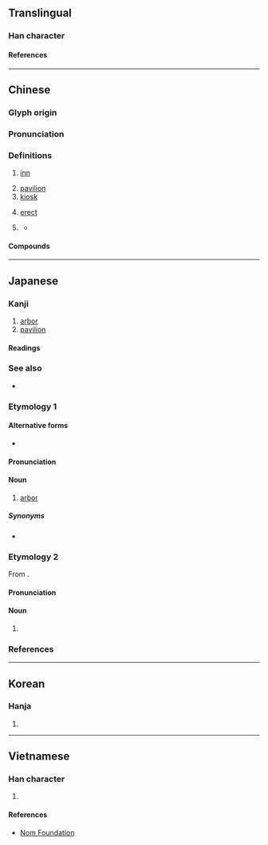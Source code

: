 {{also|享|宇|字|宁}}
{{character info}}
==Translingual==

===Han character===
{{Han char|rn=8|rad=亠|as=07|sn=9|four=00201|canj=YRBN|ids=⿱⿳亠口冖丁}}

====References====
{{Han ref|kx=0089.030|dkj=00303|dj=0188.090|hdz=10286.020|uh=4EAD}}

----

==Chinese==
{{zh-forms|alt=𠅘}}

===Glyph origin===
{{Han etym}}

===Pronunciation===
{{zh-pron
|m=tíng
|c=ting4,ting4-2
|h=pfs=thìn
|mn=têng/ml,twr:tân
|mn_note=têng - literary; tân - vernacular
|mn-t=dêng5
|mc=y
|oc=y
|cat=n
}}

===Definitions===
{{zh-hanzi}}

# {{lb|zh|historical}} [[inn]]
# [[pavilion]]
# [[kiosk]]
#: {{zh-x|電話亭|telephone booth}}
# {{lb|zh|obsolete}} [[erect]]
# {{lb|zh|historical}} {{n-g|a local administrative agency during the Qin and Han dynasties}}
#: {{zh-x|亭長|district leader}}
#* {{zh-x|大率 十 里 一 亭，亭 有 長{zhǎng}。十 亭 一 鄉，鄉 有 三 老、有秩、嗇夫、游徼。|ref=Hanshu}}

====Compounds====
{{zh-der|不亭|亭亭|亭亭玉立|亭午|亭午夜分|亭場|亭子|亭子間|亭彩|亭彩店|亭林先生|亭榭|亭毒|亭皋|亭臺|亭臺樓閣|亭長|亭障|保亭縣|十里長亭|售票亭|商亭|失街亭|崗亭|幔亭|御碑亭|徼亭|拜月亭|敬亭山|新亭|新亭對泣|新亭淚|斷金亭子|旗亭|旗亭畫壁|柳敬亭|樂亭大鼓|樓臺亭閣|樓閣亭臺|涼亭|湖心亭|滄浪亭|漢壽亭侯|牡丹亭|猇亭|玉立亭亭|短亭|碑亭|票亭|羅亭|考亭|考亭學派|茶亭|華亭鶴唳|蘭亭|蘭亭帖|蘭亭序|蘭亭會|蘭亭集序|豐樂亭|邊亭|郵亭|醉翁亭|長亭|長亭短亭|陶然亭|電話亭|風亭月館|風波亭|香亭|馬嵬亭|驛亭|鮚埼亭|歧亭|都亭|六角亭|樂亭|禾亭}}

----

==Japanese==

===Kanji===
{{ja-kanji|grade=c|rs=亠07}}

# [[arbor]]
# [[pavilion]]

====Readings====
{{ja-readings
|goon=じょう<ぢやう
|kanon=てい
|toon=ちん
|kun=あずまや-<あづまや-
}}

===See also===
* {{ja-r|東%屋|あずま%や}}

===Etymology 1===
{{ja-kanjitab|ちん|yomi=toon}}

====Alternative forms====
* {{ja-r|亭|てい}}

====Pronunciation====
{{ja-pron|ちん|acc=1|acc_ref=DJR}}

====Noun====
{{ja-noun|ちん|hhira=ちん}}

# [[arbor]]

=====Synonyms=====
* {{ja-r|あずまや}}

===Etymology 2===
{{ja-kanjitab|てい|yomi=kanon}}
From {{der|ja|ltc|-}} {{ltc-l|亭}}.

====Pronunciation====
{{ja-pron|てい|acc=1|acc_ref=DJR}}

====Noun====
{{ja-noun|てい|hhira=てい}}

# {{alt form|ja|亭|tr=chin}}

===References===
<references />

----

==Korean==

===Hanja===
{{ko-hanja|hangeul=[[정]]|rv=jeong|mr=chŏng}}

# {{rfdef|ko|sort=亠07}}

----

==Vietnamese==

===Han character===
{{vi-readings|reading=[[đình]], [[đứa]]|rs=亠07}}

# {{rfdef|vi|sort=亠07}}

====References====
* [http://nomfoundation.org/common/nom_details.php?codepoint=4ead Nom Foundation]